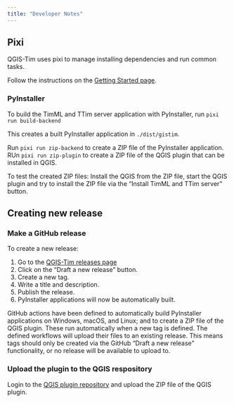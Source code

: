 ```yaml
---
title: "Developer Notes"
---
```


## Pixi
QGIS-Tim uses pixi to manage installing dependencies and run common tasks.

Follow the instructions on the [Getting Started page](https://pixi.sh/). 

### PyInstaller
To build the TimML and TTim server application with PyInstaller, run `pixi run build-backend`

This creates a built PyInstaller application in `./dist/gistim`.

Run `pixi run zip-backend` to create a ZIP file of the PyInstaller application.
RUn `pixi run zip-plugin` to create a ZIP file of the QGIS plugin that can be installed in QGIS.

To test the created ZIP files: Install the QGIS from the ZIP file, start the QGIS plugin and try to install the ZIP file via the "Install TimML and TTim server" button.

## Creating new release

### Make a GitHub release

To create a new release:

1. Go to the [QGIS-Tim releases page](https://github.com/Deltares/QGIS-Tim/releases)
2. Click on the "Draft a new release" button.
3. Create a new tag.
4. Write a title and description.
5. Publish the release.
6. PyInstaller applications will now be automatically built.

GitHub actions have been defined to automatically build PyInstaller applications on Windows, macOS, and Linux; and to create a ZIP file of the QGIS plugin. These run automatically when a new tag is defined. The defined workflows will upload their files to an existing release. This means tags should only be created via the GitHub "Draft a new release" functionality, or no release will be available to upload to.

### Upload the plugin to the QGIS respository

Login to the [QGIS plugin repository](https://plugins.qgis.org/plugins/qgistim/) and upload the ZIP file of the QGIS plugin.
